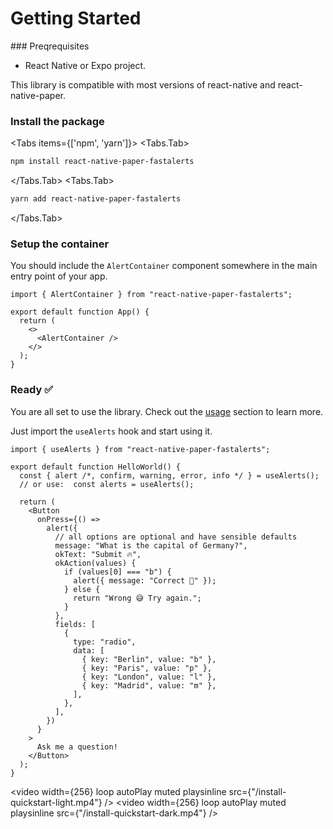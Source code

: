 # Getting Started

 
<Steps>
### Preqrequisites

- React Native or Expo project.

This library is compatible with most versions of react-native and react-native-paper.

### Install the package

 
<Tabs items={['npm', 'yarn']}>
  <Tabs.Tab>
  
  
  ```sh
  npm install react-native-paper-fastalerts
  ```
  
  
  </Tabs.Tab>
  <Tabs.Tab>
  
  
  ```sh
  yarn add react-native-paper-fastalerts
  ```

  </Tabs.Tab>
</Tabs>
 
### Setup the container
 
You should include the `AlertContainer` component somewhere in the main entry point of your app.
```tsx filename="App.tsx" {1,6}
import { AlertContainer } from "react-native-paper-fastalerts";

export default function App() {
  return (
    <>
      <AlertContainer />
    </>
  );
}
```

### Ready ✅

You are all set to use the library. Check out the [usage](/usage) section to learn more.

Just import the `useAlerts` hook and start using it.

```tsx {1,4,9-30}
import { useAlerts } from "react-native-paper-fastalerts";

export default function HelloWorld() {
  const { alert /*, confirm, warning, error, info */ } = useAlerts();
  // or use:  const alerts = useAlerts();

  return (
    <Button
      onPress={() =>
        alert({
          // all options are optional and have sensible defaults
          message: "What is the capital of Germany?",
          okText: "Submit 🔥",
          okAction(values) {
            if (values[0] === "b") {
              alert({ message: "Correct 🤗" });
            } else {
              return "Wrong 😅 Try again.";
            }
          },
          fields: [
            {
              type: "radio",
              data: [
                { key: "Berlin", value: "b" },
                { key: "Paris", value: "p" },
                { key: "London", value: "l" },
                { key: "Madrid", value: "m" },
              ],
            },
          ],
        })
      }
    >
      Ask me a question!
    </Button>
  );
}
```

<div style={{display: "flex", justifyContent: "space-evenly"}} >

<video width={256} loop autoPlay muted playsinline src={"/install-quickstart-light.mp4"} />
<video width={256} loop autoPlay muted playsinline src={"/install-quickstart-dark.mp4"} />

</div>

</Steps>
